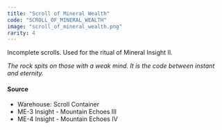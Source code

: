 ```yaml
---
title: "Scroll of Mineral Wealth"
code: "SCROLL_OF_MINERAL_WEALTH"
image: "scroll_of_mineral_wealth.png"
rarity: 4
---
```


Incomplete scrolls. Used for the ritual of Mineral Insight Ⅱ.

_The rock spits on those with a weak mind. It is the code between instant and eternity._

#### Source

- Warehouse: Scroll Container 
- ME-3 Insight - Mountain Echoes III
- ME-4 Insight - Mountain Echoes IV
